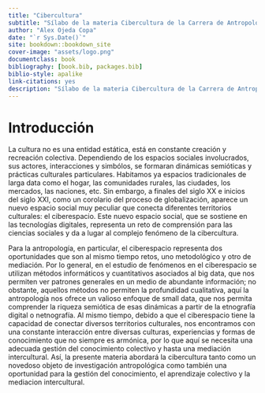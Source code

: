 ```yaml
--- 
title: "Cibercultura"
subtitle: "Sílabo de la materia Cibercultura de la Carrera de Antropología de la UCB"
author: "Alex Ojeda Copa"
date: "`r Sys.Date()`"
site: bookdown::bookdown_site
cover-image: "assets/logo.png"
documentclass: book
bibliography: [book.bib, packages.bib]
biblio-style: apalike
link-citations: yes
description: "Sílabo de la materia Cibercultura de la Carrera de Antropología de la UCB"
---
```


# Introducción {-}

La cultura no es una entidad estática, está en constante creación y recreación colectiva. Dependiendo de los espacios sociales involucrados, sus actores, interacciones y simbólos, se formaran dinámicas semióticas y prácticas culturales particulares. Habitamos ya espacios tradicionales de larga data como el hogar, las comunidades rurales, las ciudades, los mercados, las naciones, etc. Sin embargo, a finales del siglo XX e inicios del siglo XXI, como un corolario del proceso de globalización, aparece un nuevo espacio social muy peculiar que conecta diferentes territorios culturales: el ciberespacio. Este nuevo espacio social, que se sostiene en las tecnologías digitales, representa un reto de comprensión para las ciencias sociales y da a lugar al complejo fenómeno de la cibercultura. 

Para la antropología, en particular, el ciberespacio representa dos oportunidades que son al mismo tiempo retos, uno metodológico y otro de mediación. Por lo general, en el estudio de fenómenos en el ciberespacio se utilizan métodos informáticos y cuantitativos asociados al big data, que nos permiten ver patrones generales en un medio de abundante información; no obstante, aquellos métodos no permiten la profundidad cualitativa, aquí la antropología nos ofrece un valioso enfoque de small data, que nos permita comprender la riqueza semiótica de esas dinámicas a partir de la etnografía digital o netnografía. Al mismo tiempo, debido a que el ciberespacio tiene la capacidad de conectar diversos territorios culturales, nos encontramos con una constante interacción entre diversas culturas, experiencias y formas de conocimiento que no siempre es armónica, por lo que aquí se necesita una adecuada gestión del conocimiento colectivo y hasta una mediación intercultural. Así, la presente materia abordará la cibercultura tanto como un novedoso objeto de investigación antropológica como también una oportunidad para la gestión del conocimiento, el aprendizaje colectivo y la mediacion intercultural. 

